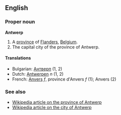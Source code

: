 ==English==

===Proper noun===
'''Antwerp'''

#A [[province]] of [[Flanders]], [[Belgium]].
#The capital city of the province of Antwerp.

====Translations====
*Bulgarian: [[Антверп]] (1, 2)
*Dutch: [[Antwerpen]] ''n'' (1, 2)
*French: [[Anvers]] ''f'', province d'Anvers ''f'' (1); Anvers (2)

===See also===
*[[en:Antwerp_(province)|Wikipedia article on the province of Antwerp]]
*[[en:Antwerp_(city)|Wikipedia article on the city of Antwerp]]